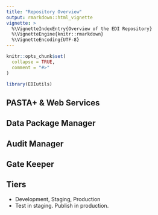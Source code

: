 ```yaml
---
title: "Repository Overview"
output: rmarkdown::html_vignette
vignette: >
  %\VignetteIndexEntry{Overview of the EDI Repository}
  %\VignetteEngine{knitr::rmarkdown}
  %\VignetteEncoding{UTF-8}
---
```


```r
knitr::opts_chunk$set(
  collapse = TRUE,
  comment = "#>"
)
```

```r
library(EDIutils)
```

## PASTA+ & Web Services

## Data Package Manager

## Audit Manager

## Gate Keeper

## Tiers
- Development, Staging, Production
- Test in staging. Publish in production.